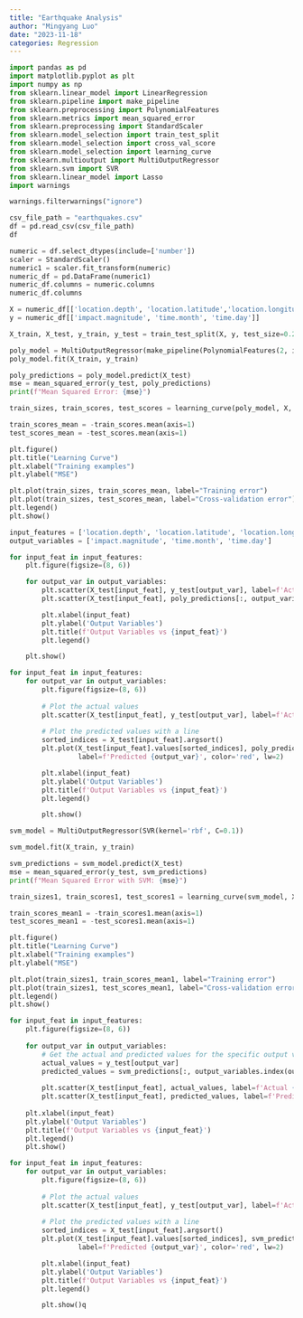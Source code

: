 ```yaml
---
title: "Earthquake Analysis"
author: "Mingyang Luo"
date: "2023-11-18"
categories: Regression
---
```


```python
import pandas as pd
import matplotlib.pyplot as plt
import numpy as np
from sklearn.linear_model import LinearRegression
from sklearn.pipeline import make_pipeline
from sklearn.preprocessing import PolynomialFeatures
from sklearn.metrics import mean_squared_error
from sklearn.preprocessing import StandardScaler
from sklearn.model_selection import train_test_split
from sklearn.model_selection import cross_val_score
from sklearn.model_selection import learning_curve
from sklearn.multioutput import MultiOutputRegressor
from sklearn.svm import SVR
from sklearn.linear_model import Lasso
import warnings

warnings.filterwarnings("ignore")

csv_file_path = "earthquakes.csv"
df = pd.read_csv(csv_file_path)
df
```

```python
numeric = df.select_dtypes(include=['number'])
scaler = StandardScaler()
numeric1 = scaler.fit_transform(numeric)
numeric_df = pd.DataFrame(numeric1)
numeric_df.columns = numeric.columns
numeric_df.columns
```

```python
X = numeric_df[['location.depth', 'location.latitude','location.longitude', 'time.epoch', 'impact.gap']]
y = numeric_df[['impact.magnitude', 'time.month', 'time.day']]

X_train, X_test, y_train, y_test = train_test_split(X, y, test_size=0.2, random_state=42)

poly_model = MultiOutputRegressor(make_pipeline(PolynomialFeatures(2, include_bias=False), Lasso(alpha=0.4)))
poly_model.fit(X_train, y_train)

poly_predictions = poly_model.predict(X_test)
mse = mean_squared_error(y_test, poly_predictions)
print(f"Mean Squared Error: {mse}")
```

```python
train_sizes, train_scores, test_scores = learning_curve(poly_model, X, y, cv=5, scoring='neg_mean_squared_error')

train_scores_mean = -train_scores.mean(axis=1)
test_scores_mean = -test_scores.mean(axis=1)

plt.figure()
plt.title("Learning Curve")
plt.xlabel("Training examples")
plt.ylabel("MSE")

plt.plot(train_sizes, train_scores_mean, label="Training error")
plt.plot(train_sizes, test_scores_mean, label="Cross-validation error")
plt.legend()
plt.show()
```

```python
input_features = ['location.depth', 'location.latitude', 'location.longitude', 'time.epoch', 'impact.gap']
output_variables = ['impact.magnitude', 'time.month', 'time.day']

for input_feat in input_features:
    plt.figure(figsize=(8, 6))

    for output_var in output_variables:
        plt.scatter(X_test[input_feat], y_test[output_var], label=f'Actual {output_var}', alpha=0.6)
        plt.scatter(X_test[input_feat], poly_predictions[:, output_variables.index(output_var)], label=f'Predicted {output_var}', alpha=0.6)

        plt.xlabel(input_feat)
        plt.ylabel('Output Variables')
        plt.title(f'Output Variables vs {input_feat}')
        plt.legend()

    plt.show()
```

```python
for input_feat in input_features:
    for output_var in output_variables:
        plt.figure(figsize=(8, 6))
        
        # Plot the actual values
        plt.scatter(X_test[input_feat], y_test[output_var], label=f'Actual {output_var}', alpha=0.6)
        
        # Plot the predicted values with a line
        sorted_indices = X_test[input_feat].argsort()
        plt.plot(X_test[input_feat].values[sorted_indices], poly_predictions[:, output_variables.index(output_var)][sorted_indices], 
                 label=f'Predicted {output_var}', color='red', lw=2)

        plt.xlabel(input_feat)
        plt.ylabel('Output Variables')
        plt.title(f'Output Variables vs {input_feat}')
        plt.legend()

        plt.show()
```

```python
svm_model = MultiOutputRegressor(SVR(kernel='rbf', C=0.1))

svm_model.fit(X_train, y_train)

svm_predictions = svm_model.predict(X_test)
mse = mean_squared_error(y_test, svm_predictions)
print(f"Mean Squared Error with SVM: {mse}")
```

```python
train_sizes1, train_scores1, test_scores1 = learning_curve(svm_model, X, y, cv=3, scoring='neg_mean_squared_error')

train_scores_mean1 = -train_scores1.mean(axis=1)
test_scores_mean1 = -test_scores1.mean(axis=1)

plt.figure()
plt.title("Learning Curve")
plt.xlabel("Training examples")
plt.ylabel("MSE")

plt.plot(train_sizes1, train_scores_mean1, label="Training error")
plt.plot(train_sizes1, test_scores_mean1, label="Cross-validation error")
plt.legend()
plt.show()
```

```python
for input_feat in input_features:
    plt.figure(figsize=(8, 6))
    
    for output_var in output_variables:
        # Get the actual and predicted values for the specific output variable
        actual_values = y_test[output_var]
        predicted_values = svm_predictions[:, output_variables.index(output_var)]
        
        plt.scatter(X_test[input_feat], actual_values, label=f'Actual {output_var}', alpha=0.6)
        plt.scatter(X_test[input_feat], predicted_values, label=f'Predicted {output_var}', alpha=0.6)
    
    plt.xlabel(input_feat)
    plt.ylabel('Output Variables')
    plt.title(f'Output Variables vs {input_feat}')
    plt.legend()
    plt.show()
```

```python
for input_feat in input_features:
    for output_var in output_variables:
        plt.figure(figsize=(8, 6))
        
        # Plot the actual values
        plt.scatter(X_test[input_feat], y_test[output_var], label=f'Actual {output_var}', alpha=0.6)
        
        # Plot the predicted values with a line
        sorted_indices = X_test[input_feat].argsort()
        plt.plot(X_test[input_feat].values[sorted_indices], svm_predictions[:, output_variables.index(output_var)][sorted_indices], 
                 label=f'Predicted {output_var}', color='red', lw=2)

        plt.xlabel(input_feat)
        plt.ylabel('Output Variables')
        plt.title(f'Output Variables vs {input_feat}')
        plt.legend()

        plt.show()q
```
